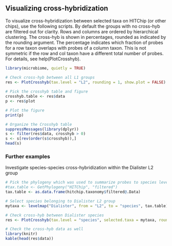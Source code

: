 ## Visualizing cross-hybridization

To visualize cross-hybridization between selected taxa on HITChip (or
other chips), use the following scripts. By default the groups with no
cross-hyb are filtered out for clarity. Rows and columns are ordered
by hierarchical clustering. The cross-hyb is shown in percentages,
rounded as indicated by the rounding argument. The percentage
indicates which fraction of probes for a row taxon overlaps with
probes of a column taxon. This is not symmetric if the row and col
taxon have a different total number of probes. For details, see
help(PlotCrosshyb).

```r
library(microbiome, quietly = TRUE)

# Check cross-hyb between all L1 groups
res <- PlotCrosshyb(tax.level = "L2", rounding = 1, show.plot = FALSE)
    
# Pick the crosshyb table and figure
crosshyb.table <- res$data
p <- res$plot

# Plot the figure    
print(p)

# Organize the Crosshyb table
suppressMessages(library(dplyr))
s <- filter(res$data, crosshyb > 0)
s <- s[rev(order(s$crosshyb)),]
head(s)
```


### Further examples

Investigate species-species cross-hybridization within the Dialister L2 group

```r
# Pick the phylogeny which was used to summarize probes to species level
#tax.table <- GetPhylogeny("HITChip", "filtered") 
tax.table <- as.data.frame(hitchip.taxonomy$filtered@.Data)

# Select species belonging to Dialister L2 group
mytaxa <- levelmap("Dialister", from = "L2", to = "species", tax.table)[[1]]

# Check cross-hyb between Dialister species
res <- PlotCrosshyb(tax.level = "species", selected.taxa = mytaxa, rounding = 0, tax.table)

# Check the cross-hyb data as well
library(knitr)
kable(head(res$data))
```

